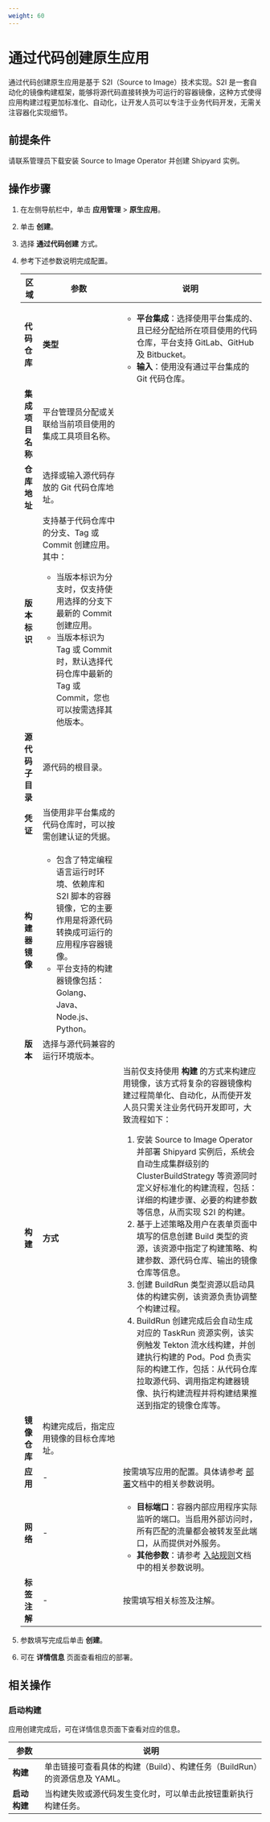```yaml
---
weight: 60
---
```


# 通过代码创建原生应用


通过代码创建原生应用是基于 S2I（Source to Image）技术实现。S2I 是一套自动化的镜像构建框架，能够将源代码直接转换为可运行的容器镜像，这种方式使得应用构建过程更加标准化、自动化，让开发人员可以专注于业务代码开发，无需关注容器化实现细节。



## 前提条件

请联系管理员下载安装 Source to Image Operator 并创建 Shipyard 实例。


## 操作步骤


1. 在左侧导航栏中，单击 **应用管理** > **原生应用**。

2. 单击 **创建**。

3. 选择 **通过代码创建** 方式。

4. 参考下述参数说明完成配置。

    <table><thead>
      <tr>
        <th>区域</th>
        <th>参数</th>
        <th>说明</th>
      </tr></thead>
    <tbody>
      <tr>
        <td rowSpan={8}><b>代码仓库</b></td>
        <td><b>类型</b></td>
        <td><ul><li><b>平台集成</b>：选择使用平台集成的、且已经分配给所在项目使用的代码仓库，平台支持 GitLab、GitHub 及 Bitbucket。</li><li><b>输入</b>：使用没有通过平台集成的 Git 代码仓库。</li></ul></td>
      </tr>
      <tr>
        <td><b>集成项目名称</b></td>
        <td>平台管理员分配或关联给当前项目使用的集成工具项目名称。</td>
      </tr>
      <tr>
        <td><b>仓库地址</b></td>
        <td>选择或输入源代码存放的 Git 代码仓库地址。</td>
      </tr>
      <tr>
        <td><b>版本标识</b></td>
        <td>支持基于代码仓库中的分支、Tag 或 Commit 创建应用。其中：<ul><li>当版本标识为分支时，仅支持使用选择的分支下最新的 Commit 创建应用。</li><li>当版本标识为 Tag 或 Commit 时，默认选择代码仓库中最新的 Tag 或 Commit，您也可以按需选择其他版本。</li></ul></td>
      </tr>
      <tr>
        <td><b>源代码子目录</b></td>
        <td>源代码的根目录。</td>
      </tr>
      <tr>
        <td><b>凭证</b></td>
        <td>当使用非平台集成的代码仓库时，可以按需创建认证的凭据。</td>
      </tr>
      <tr>
        <td><b>构建器镜像</b></td>
        <td><ul><li>包含了特定编程语言运行时环境、依赖库和 S2I 脚本的容器镜像，它的主要作用是将源代码转换成可运行的应用程序容器镜像。</li><li>平台支持的构建器镜像包括：Golang、Java、Node.js、Python。<br/></li></ul></td>
      </tr>
      <tr>
        <td><b>版本</b></td>
        <td>选择与源代码兼容的运行环境版本。</td>
      </tr>
      <tr>
        <td rowSpan={2}><b>构建</b></td>
        <td><b>方式</b></td>
        <td>当前仅支持使用 <b>构建</b> 的方式来构建应用镜像，该方式将复杂的容器镜像构建过程简单化、自动化，从而使开发人员只需关注业务代码开发即可，大致流程如下：<ol><li>安装 Source to Image Operator 并部署 Shipyard 实例后，系统会自动生成集群级别的 ClusterBuildStrategy 等资源同时定义好标准化的构建流程，包括：详细的构建步骤、必要的构建参数等信息，从而实现 S2I 的构建。</li><li>基于上述策略及用户在表单页面中填写的信息创建 Build 类型的资源，该资源中指定了构建策略、构建参数、源代码仓库、输出的镜像仓库等信息。</li><li>创建 BuildRun 类型资源以启动具体的构建实例，该资源负责协调整个构建过程。</li><li>BuildRun 创建完成后会自动生成对应的 TaskRun 资源实例，该实例触发 Tekton 流水线构建，并创建执行构建的 Pod。Pod 负责实际的构建工作，包括：从代码仓库拉取源代码、调用指定构建器镜像、执行构建流程并将构建结果推送到指定的镜像仓库等。</li></ol></td>
      </tr>
      <tr>
        <td><b>镜像仓库</b></td>
        <td>构建完成后，指定应用镜像的目标仓库地址。</td>
      </tr>
      <tr>
        <td><b>应用</b></td>
        <td>-</td>
        <td>按需填写应用的配置。具体请参考 <a href="/zh/cp-u-workload/1deployment/2deploymentcreate/" >部署</a>文档中的相关参数说明。</td>
      </tr>
      <tr>
        <td><b>网络</b></td>
        <td>-</td>
        <td><ul><li><b>目标端口</b>：容器内部应用程序实际监听的端口。当启用外部访问时，所有匹配的流量都会被转发至此端口，从而提供对外服务。</li><li><b>其他参数</b>：请参考 <a href="/zh/cp-u-network/inboundtrafficcontrol/2ingress/1ingresscreate/" >入站规则</a>文档中的相关参数说明。</li></ul></td>
      </tr>
      <tr>
        <td><b>标签注解</b></td>
        <td>-</td>
        <td>按需填写相关标签及注解。</td>
      </tr>
    </tbody>
    </table>

4. 参数填写完成后单击 **创建**。
5. 可在 **详情信息** 页面查看相应的部署。

## 相关操作

### 启动构建

应用创建完成后，可在详情信息页面下查看对应的信息。

|参数|说明|
|---|---|
|**构建**|单击链接可查看具体的构建（Build）、构建任务（BuildRun）的资源信息及 YAML。|
|**启动构建**|当构建失败或源代码发生变化时，可以单击此按钮重新执行构建任务。|
